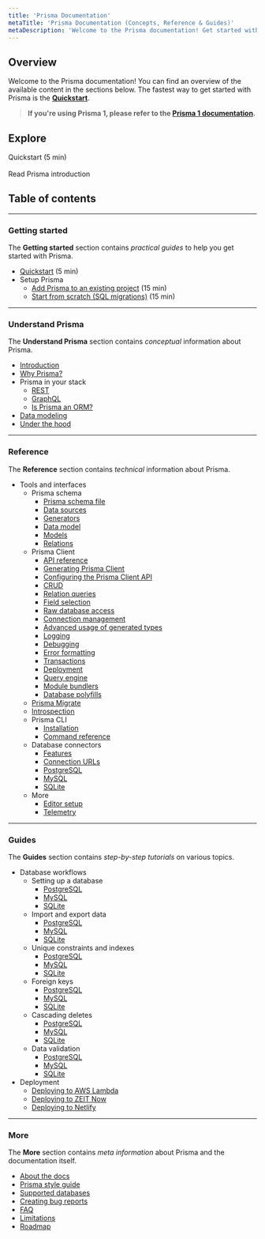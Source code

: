 ```yaml
---
title: 'Prisma Documentation'
metaTitle: 'Prisma Documentation (Concepts, Reference & Guides)'
metaDescription: 'Welcome to the Prisma documentation! Get started with Prisma and connect it to your database, read about the main Prisma concepts and explore the API reference.'
---
```


## Overview

Welcome to the Prisma documentation! You can find an overview of the available content in the sections below. The fastest way to get started with Prisma is the [**Quickstart**](./getting-started/quickstart).

> **If you're using Prisma 1, please refer to the [Prisma 1 documentation](https://www.prisma.io/docs/1.34).**

## Explore

<ButtonLink color="dark" type="primary" href="./setup-prisma/add-to-existing-project">
    Quickstart (5 min)
</ButtonLink>

<br />
<br />

<ButtonLink color="dark" type="primary" href="./setup-prisma/start-from-scratch-sql">
    Read Prisma introduction
</ButtonLink>


## Table of contents

---

### Getting started

The **Getting started** section contains _practical guides_ to help you get started with Prisma.

- [Quickstart](./getting-started/quickstart) (5 min)
- Setup Prisma
  - [Add Prisma to an existing project](./getting-started/setup-prisma/add-to-existing-project) (15 min)
  - [Start from scratch (SQL migrations)](./getting-started/setup-prisma/start-from-scratch-sql-migrations) (15 min)

---

### Understand Prisma

The **Understand Prisma** section contains _conceptual_ information about Prisma.

- [Introduction](./understand-prisma/introduction)
- [Why Prisma?](./understand-prisma/why-prisma)
- Prisma in your stack
  - [REST](./understand-prisma/prisma-in-your-stack/rest)
  - [GraphQL](./understand-prisma/prisma-in-your-stack/graphql)
  - [Is Prisma an ORM?](./understand-prisma/prisma-in-your-stack/is-prisma-an-orm)
- [Data modeling](./understand-prisma/data-modeling)
- [Under the hood](./understand-prisma/under-the-hood)

---

### Reference

The **Reference** section contains _technical_ information about Prisma.

- Tools and interfaces
  - Prisma schema
    - [Prisma schema file](./reference/tools-and-interfaces/prisma-schema/prisma-schema-file)
    - [Data sources](./reference/tools-and-interfaces/prisma-schema/data-sources)
    - [Generators](./reference/tools-and-interfaces/prisma-schema/generators)
    - [Data model](./reference/tools-and-interfaces/prisma-schema/data-model)
    - [Models](./reference/tools-and-interfaces/prisma-schema/models)
    - [Relations](./reference/tools-and-interfaces/prisma-schema/relations)
  - Prisma Client
    - [API reference](./reference/tools-and-interfaces/prisma-client/api)
    - [Generating Prisma Client](./reference/tools-and-interfaces/prisma-client/generating-prisma-client)
    - [Configuring the Prisma Client API](./reference/tools-and-interfaces/prisma-client/configuring-the-prisma-client-api)
    - [CRUD](./reference/tools-and-interfaces/prisma-client/crud)
    - [Relation queries](./reference/tools-and-interfaces/prisma-client/relation-queries)
    - [Field selection](./reference/tools-and-interfaces/prisma-client/field-selection)
    - [Raw database access](./reference/tools-and-interfaces/prisma-client/raw-database-access)
    - [Connection management](./reference/tools-and-interfaces/prisma-client/connection-management)
    - [Advanced usage of generated types](./reference/tools-and-interfaces/prisma-client/advanced-usage-of-generated-types)
    - [Logging](./reference/tools-and-interfaces/prisma-client/logging)
    - [Debugging](./reference/tools-and-interfaces/prisma-client/debugging)
    - [Error formatting](./reference/tools-and-interfaces/prisma-client/error-formatting)
    - [Transactions](./reference/tools-and-interfaces/prisma-client/transactions)
    - [Deployment](./reference/tools-and-interfaces/prisma-client/deployment)
    - [Query engine](./reference/tools-and-interfaces/prisma-client/query-engine)
    - [Module bundlers](./reference/tools-and-interfaces/prisma-client/module-bundlers)
    - [Database polyfills](./reference/tools-and-interfaces/prisma-client/database-polyfills)
  - [Prisma Migrate](./reference/tools-and-interfaces/prisma-migrate)
  - [Introspection](./reference/tools-and-interfaces/introspection)
  - Prisma CLI
    - [Installation](./reference/tools-and-interfaces/prisma-cli/installation)
    - [Command reference](./reference/tools-and-interfaces/prisma-cli/command-reference)
  - Database connectors
    - [Features](./reference/tools-and-interfaces/database-connectors/features)
    - [Connection URLs](./reference/tools-and-interfaces/database-connectors/connection-urls)
    - [PostgreSQL](./reference/tools-and-interfaces/database-connectors/postgresql)
    - [MySQL](./reference/tools-and-interfaces/database-connectors/mysql)
    - [SQLite](./reference/tools-and-interfaces/database-connectors/sqlite)
  - More
    - [Editor setup](./reference/tools-and-interfaces/more/editor-setup)
    - [Telemetry](./reference/tools-and-interfaces/more/telemetry)

---

### Guides

The **Guides** section contains _step-by-step tutorials_ on various topics.

- Database workflows
  - Setting up a database
    - [PostgreSQL](./guides/database-workflows/setting-up-a-database/postgresql)
    - [MySQL](./guides/database-workflows/setting-up-a-database/mysql)
    - [SQLite](./guides/database-workflows/setting-up-a-database/sqlite)
  - Import and export data
    - [PostgreSQL](./guides/database-workflows/import-and-export-datae/postgresql)
    - [MySQL](./guides/database-workflows/import-and-export-data/mysql)
    - [SQLite](./guides/database-workflows/import-and-export-data/sqlite)
  - Unique constraints and indexes
    - [PostgreSQL](./guides/database-workflows/unique-constraints-and-indexes/postgresql)
    - [MySQL](./guides/database-workflows/unique-constraints-and-indexes/mysql)
    - [SQLite](./guides/database-workflows/unique-constraints-and-indexes/sqlite)
  - Foreign keys
    - [PostgreSQL](./guides/database-workflows/foreign-keys/postgresql)
    - [MySQL](./guides/database-workflows/foreign-keys/mysql)
    - [SQLite](./guides/database-workflows/foreign-keys/sqlite)
  - Cascading deletes
    - [PostgreSQL](./guides/database-workflows/cascading-deletes/postgresql)
    - [MySQL](./guides/database-workflows/cascading-deletes/mysql)
    - [SQLite](./guides/database-workflows/cascading-deletes/sqlite)
  - Data validation
    - [PostgreSQL](./guides/database-workflows/data-validation/postgresql)
    - [MySQL](./guides/database-workflows/data-validation/mysql)
    - [SQLite](./guides/database-workflows/data-validation/sqlite)
- Deployment
  - [Deploying to AWS Lambda](./guides/deployment/deploying-to-aws-lambda)
  - [Deploying to ZEIT Now](./guides/deployment/deploying-to-zeit-now)
  - [Deploying to Netlify](./guides/deployment/deploying-to-netlify)

---

### More

The **More** section contains _meta information_ about Prisma and the documentation itself.

- [About the docs](./more/about-the-docs)
- [Prisma style guide](./more//style-guide)
- [Supported databases](./more/supported-databases)
- [Creating bug reports](./more/creating-bug-reports)
- [FAQ](./more/faq)
- [Limitations](./more/limitations)
- [Roadmap](./more/roadmap)
